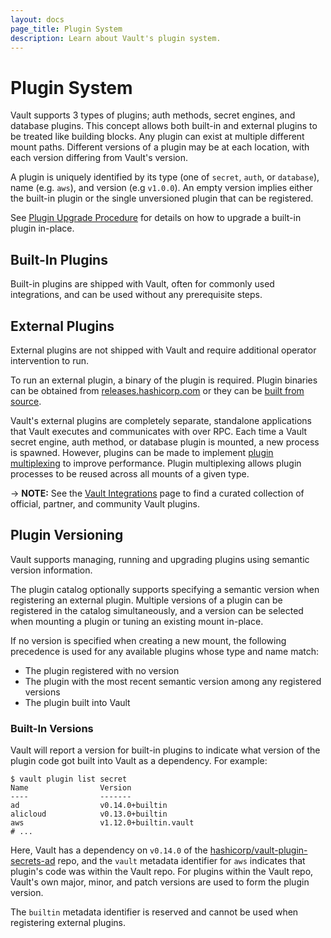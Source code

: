 ```yaml
---
layout: docs
page_title: Plugin System
description: Learn about Vault's plugin system.
---
```



# Plugin System

Vault supports 3 types of plugins; auth methods, secret engines, and database
plugins. This concept allows both built-in and external plugins to be treated
like building blocks. Any plugin can exist at multiple different mount paths.
Different versions of a plugin may be at each location, with each version differing
from Vault's version.

A plugin is uniquely identified by its type (one of `secret`, `auth`, or
`database`), name (e.g. `aws`), and version (e.g `v1.0.0`). An empty version
implies either the built-in plugin or the single unversioned plugin that can
be registered.

See [Plugin Upgrade Procedure](/docs/upgrading/plugins#plugin-upgrade-procedure)
for details on how to upgrade a built-in plugin in-place.

## Built-In Plugins

Built-in plugins are shipped with Vault, often for commonly used integrations,
and can be used without any prerequisite steps.

## External Plugins

External plugins are not shipped with Vault and require additional operator
intervention to run.

To run an external plugin, a binary of the plugin is required. Plugin
binaries can be obtained from [releases.hashicorp.com](https://releases.hashicorp.com/)
or they can be [built from source](/docs/plugins/plugin-development#building-a-plugin-from-source).

Vault's external plugins are completely separate, standalone applications that
Vault executes and communicates with over RPC. Each time a Vault secret engine,
auth method, or database plugin is mounted, a new process is spawned. However,
plugins can be made to implement [plugin multiplexing](/docs/plugins/plugin-architecture#plugin-multiplexing)
to improve performance. Plugin multiplexing allows plugin processes to be
reused across all mounts of a given type.

-> **NOTE:** See the [Vault Integrations](/vault/integrations) page to find a
curated collection of official, partner, and community Vault plugins. 

## Plugin Versioning

Vault supports managing, running and upgrading plugins using semantic version
information.

The plugin catalog optionally supports specifying a semantic version when
registering an external plugin. Multiple versions of a plugin can be registered
in the catalog simultaneously, and a version can be selected when mounting a
plugin or tuning an existing mount in-place.

If no version is specified when creating a new mount, the following precedence is used
for any available plugins whose type and name match:

* The plugin registered with no version
* The plugin with the most recent semantic version among any registered versions
* The plugin built into Vault

### Built-In Versions

Vault will report a version for built-in plugins to indicate what version of the
plugin code got built into Vault as a dependency. For example:

```shell-session
$ vault plugin list secret
Name                Version
----                -------
ad                  v0.14.0+builtin
alicloud            v0.13.0+builtin
aws                 v1.12.0+builtin.vault
# ...
```

Here, Vault has a dependency on `v0.14.0` of the [hashicorp/vault-plugin-secrets-ad](https://github.com/hashicorp/vault-plugin-secrets-ad)
repo, and the `vault` metadata identifier for `aws` indicates that plugin's code was
within the Vault repo. For plugins within the Vault repo, Vault's own major, minor,
and patch versions are used to form the plugin version.

The `builtin` metadata identifier is reserved and cannot be used when registering
external plugins.
